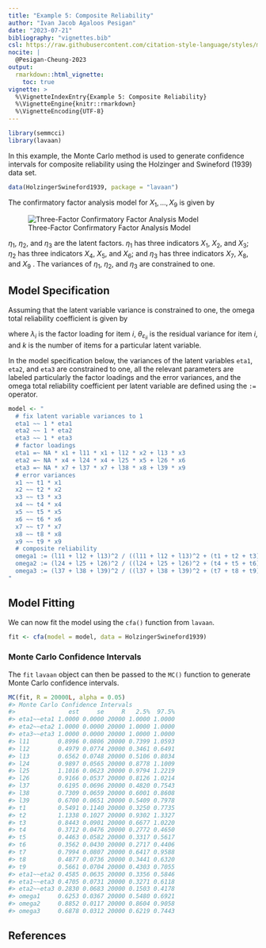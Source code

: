 ```yaml
---
title: "Example 5: Composite Reliability"
author: "Ivan Jacob Agaloos Pesigan"
date: "2023-07-21"
bibliography: "vignettes.bib"
csl: https://raw.githubusercontent.com/citation-style-language/styles/master/apa.csl
nocite: |
  @Pesigan-Cheung-2023
output:
  rmarkdown::html_vignette:
    toc: true
vignette: >
  %\VignetteIndexEntry{Example 5: Composite Reliability}
  %\VignetteEngine{knitr::rmarkdown}
  %\VignetteEncoding{UTF-8}
---
```


<!-- vignettes/example-5-composite-reliability.Rmd is generated from .setup/vignettes/example-5-composite-reliability.Rmd.orig. Please edit that file -->






```r
library(semmcci)
library(lavaan)
```

In this example,
the Monte Carlo method is used to generate confidence intervals
for composite reliability
using the Holzinger and Swineford (1939) data set.


```r
data(HolzingerSwineford1939, package = "lavaan")
```

\noindent The confirmatory factor analysis model for $X_{1}, \dots, X_{9}$
is given by

![Three-Factor Confirmatory Factor Analysis Model](https://raw.githubusercontent.com/jeksterslab/semmcci/main/latexsrc/figures/png/cfa.png)

\noindent $\eta_{1}$, $\eta_{2}$, and $\eta_{3}$ are the latent factors.
$\eta_{1}$ has three indicators $X_{1}$, $X_{2}$, and $X_{3}$;
$\eta_{2}$ has three indicators $X_{4}$, $X_{5}$, and $X_{6}$; and
$\eta_{3}$ has three indicators $X_{7}$, $X_{8}$, and $X_{9}$ .
The variances of $\eta_{1}$, $\eta_{2}$, and $\eta_{3}$ are constrained to one.

## Model Specification

Assuming that the latent variable variance is constrained to one,
the omega total reliability coefficient is given by

\begin{equation}
  \omega_{\mathrm{total}}
  =
  \frac{
  \left(
  \sum_{i = 1}^{k}
  \lambda_{i}
  \right)^2
  }{
  \left(
  \sum_{i = 1}^{k}
  \lambda_{i}
  \right)^2
  +
  \sum_{i = 1}^{k}
  \theta_{\varepsilon_{ii}}
  }
\end{equation}

\noindent where $\lambda_{i}$ is the factor loading for item $i$,
$\theta_{\varepsilon_{ii}}$ is the residual variance for item $i$,
and $k$ is the number of items for a particular latent variable.

In the model specification below,
the variances of the latent variables `eta1`, `eta2`, and `eta3` are constrained to one,
all the relevant parameters are labeled particularly the factor loadings and the error variances,
and the omega total reliability coefficient per latent variable are defined
using the `:=` operator.


```r
model <- "
  # fix latent variable variances to 1
  eta1 ~~ 1 * eta1
  eta2 ~~ 1 * eta2
  eta3 ~~ 1 * eta3
  # factor loadings
  eta1 =~ NA * x1 + l11 * x1 + l12 * x2 + l13 * x3
  eta2 =~ NA * x4 + l24 * x4 + l25 * x5 + l26 * x6
  eta3 =~ NA * x7 + l37 * x7 + l38 * x8 + l39 * x9
  # error variances
  x1 ~~ t1 * x1
  x2 ~~ t2 * x2
  x3 ~~ t3 * x3
  x4 ~~ t4 * x4
  x5 ~~ t5 * x5
  x6 ~~ t6 * x6
  x7 ~~ t7 * x7
  x8 ~~ t8 * x8
  x9 ~~ t9 * x9
  # composite reliability
  omega1 := (l11 + l12 + l13)^2 / ((l11 + l12 + l13)^2 + (t1 + t2 + t3))
  omega2 := (l24 + l25 + l26)^2 / ((l24 + l25 + l26)^2 + (t4 + t5 + t6))
  omega3 := (l37 + l38 + l39)^2 / ((l37 + l38 + l39)^2 + (t7 + t8 + t9))
"
```

## Model Fitting

We can now fit the model using the `cfa()` function from `lavaan`.


```r
fit <- cfa(model = model, data = HolzingerSwineford1939)
```

### Monte Carlo Confidence Intervals

The `fit` `lavaan` object can then be passed to the `MC()` function
to generate Monte Carlo confidence intervals.


```r
MC(fit, R = 20000L, alpha = 0.05)
#> Monte Carlo Confidence Intervals
#>               est     se     R   2.5%  97.5%
#> eta1~~eta1 1.0000 0.0000 20000 1.0000 1.0000
#> eta2~~eta2 1.0000 0.0000 20000 1.0000 1.0000
#> eta3~~eta3 1.0000 0.0000 20000 1.0000 1.0000
#> l11        0.8996 0.0806 20000 0.7399 1.0593
#> l12        0.4979 0.0774 20000 0.3461 0.6491
#> l13        0.6562 0.0748 20000 0.5106 0.8034
#> l24        0.9897 0.0565 20000 0.8778 1.1009
#> l25        1.1016 0.0623 20000 0.9794 1.2219
#> l26        0.9166 0.0537 20000 0.8126 1.0214
#> l37        0.6195 0.0696 20000 0.4820 0.7543
#> l38        0.7309 0.0659 20000 0.6001 0.8608
#> l39        0.6700 0.0651 20000 0.5409 0.7978
#> t1         0.5491 0.1140 20000 0.3250 0.7735
#> t2         1.1338 0.1027 20000 0.9302 1.3327
#> t3         0.8443 0.0901 20000 0.6677 1.0220
#> t4         0.3712 0.0476 20000 0.2772 0.4650
#> t5         0.4463 0.0582 20000 0.3317 0.5617
#> t6         0.3562 0.0430 20000 0.2717 0.4406
#> t7         0.7994 0.0807 20000 0.6417 0.9588
#> t8         0.4877 0.0736 20000 0.3441 0.6320
#> t9         0.5661 0.0704 20000 0.4303 0.7055
#> eta1~~eta2 0.4585 0.0635 20000 0.3356 0.5846
#> eta1~~eta3 0.4705 0.0731 20000 0.3271 0.6118
#> eta2~~eta3 0.2830 0.0683 20000 0.1503 0.4178
#> omega1     0.6253 0.0367 20000 0.5480 0.6921
#> omega2     0.8852 0.0117 20000 0.8604 0.9058
#> omega3     0.6878 0.0312 20000 0.6219 0.7443
```

## References

